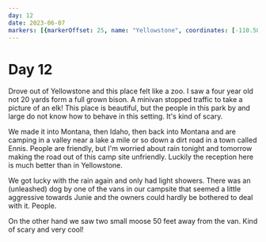 ```yaml
---
day: 12
date: 2023-06-07
markers: [{markerOffset: 25, name: "Yellowstone", coordinates: [-110.5885, 44.4280]},{markerOffset: -15, name: "Ennis", coordinates: [-111.7319, 45.3491]}]
---
```

# Day 12

Drove out of Yellowstone and this place felt like a zoo. I saw a four year old not 20 yards form a full grown bison. A minivan stopped traffic to take a picture of an elk! This place is beautiful, but the people in this park by and large do not know how to behave in this setting. It's kind of scary.

We made it into Montana, then Idaho, then back into Montana and are camping in a valley near a lake a mile or so down a dirt road in a town called Ennis. People are friendly, but I'm worried about rain tonight and tomorrow making the road out of this camp site unfriendly. Luckily the reception here is much better than in Yellowstone.

We got lucky with the rain again and only had light showers. There was an (unleashed) dog by one of the vans in our campsite that seemed a little aggressive towards Junie and the owners could hardly be bothered to deal with it. People.

On the other hand we saw two small moose 50 feet away from the van. Kind of scary and very cool!
